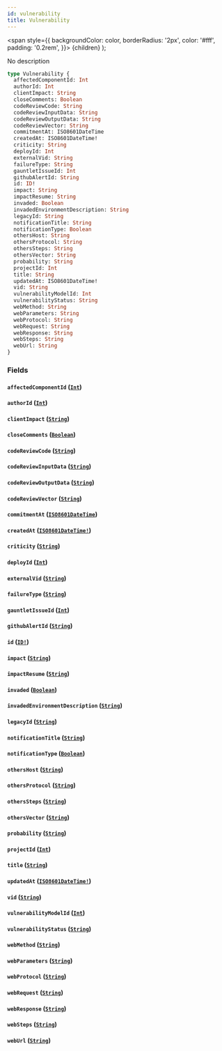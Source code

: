 ```yaml
---
id: vulnerability
title: Vulnerability
---
```


<span
style={{
      backgroundColor: color,
      borderRadius: '2px',
      color: '#fff',
      padding: '0.2rem',
    }}>
{children}
</span>
);

No description

```graphql
type Vulnerability {
  affectedComponentId: Int
  authorId: Int
  clientImpact: String
  closeComments: Boolean
  codeReviewCode: String
  codeReviewInputData: String
  codeReviewOutputData: String
  codeReviewVector: String
  commitmentAt: ISO8601DateTime
  createdAt: ISO8601DateTime!
  criticity: String
  deployId: Int
  externalVid: String
  failureType: String
  gauntletIssueId: Int
  githubAlertId: String
  id: ID!
  impact: String
  impactResume: String
  invaded: Boolean
  invadedEnvironmentDescription: String
  legacyId: String
  notificationTitle: String
  notificationType: Boolean
  othersHost: String
  othersProtocol: String
  othersSteps: String
  othersVector: String
  probability: String
  projectId: Int
  title: String
  updatedAt: ISO8601DateTime!
  vid: String
  vulnerabilityModelId: Int
  vulnerabilityStatus: String
  webMethod: String
  webParameters: String
  webProtocol: String
  webRequest: String
  webResponse: String
  webSteps: String
  webUrl: String
}
```

### Fields

#### `affectedComponentId` ([`Int`](/api/scalars/int))

#### `authorId` ([`Int`](/api/scalars/int))

#### `clientImpact` ([`String`](/api/scalars/string))

#### `closeComments` ([`Boolean`](/api/scalars/boolean))

#### `codeReviewCode` ([`String`](/api/scalars/string))

#### `codeReviewInputData` ([`String`](/api/scalars/string))

#### `codeReviewOutputData` ([`String`](/api/scalars/string))

#### `codeReviewVector` ([`String`](/api/scalars/string))

#### `commitmentAt` ([`ISO8601DateTime`](/api/scalars/iso-8601-date-time))

#### `createdAt` ([`ISO8601DateTime!`](/api/scalars/iso-8601-date-time))

#### `criticity` ([`String`](/api/scalars/string))

#### `deployId` ([`Int`](/api/scalars/int))

#### `externalVid` ([`String`](/api/scalars/string))

#### `failureType` ([`String`](/api/scalars/string))

#### `gauntletIssueId` ([`Int`](/api/scalars/int))

#### `githubAlertId` ([`String`](/api/scalars/string))

#### `id` ([`ID!`](/api/scalars/id))

#### `impact` ([`String`](/api/scalars/string))

#### `impactResume` ([`String`](/api/scalars/string))

#### `invaded` ([`Boolean`](/api/scalars/boolean))

#### `invadedEnvironmentDescription` ([`String`](/api/scalars/string))

#### `legacyId` ([`String`](/api/scalars/string))

#### `notificationTitle` ([`String`](/api/scalars/string))

#### `notificationType` ([`Boolean`](/api/scalars/boolean))

#### `othersHost` ([`String`](/api/scalars/string))

#### `othersProtocol` ([`String`](/api/scalars/string))

#### `othersSteps` ([`String`](/api/scalars/string))

#### `othersVector` ([`String`](/api/scalars/string))

#### `probability` ([`String`](/api/scalars/string))

#### `projectId` ([`Int`](/api/scalars/int))

#### `title` ([`String`](/api/scalars/string))

#### `updatedAt` ([`ISO8601DateTime!`](/api/scalars/iso-8601-date-time))

#### `vid` ([`String`](/api/scalars/string))

#### `vulnerabilityModelId` ([`Int`](/api/scalars/int))

#### `vulnerabilityStatus` ([`String`](/api/scalars/string))

#### `webMethod` ([`String`](/api/scalars/string))

#### `webParameters` ([`String`](/api/scalars/string))

#### `webProtocol` ([`String`](/api/scalars/string))

#### `webRequest` ([`String`](/api/scalars/string))

#### `webResponse` ([`String`](/api/scalars/string))

#### `webSteps` ([`String`](/api/scalars/string))

#### `webUrl` ([`String`](/api/scalars/string))
